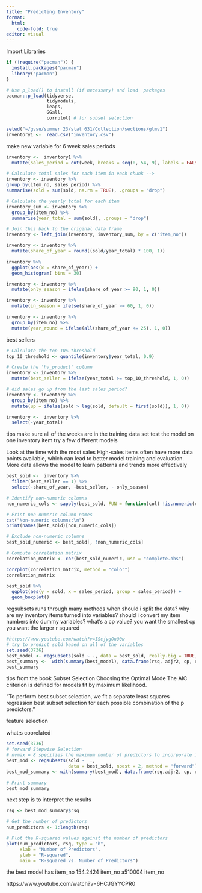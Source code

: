```yaml
---
title: "Predicting Inventory"
format: 
  html:
    code-fold: true
editor: visual
---
```


Import Libraries

```r
if (!require("pacman")) {
  install.packages("pacman")
  library("pacman")
}

# Use p_load() to install (if necessary) and load  packages
pacman::p_load(tidyverse,
               tidymodels,
               leaps,
               GGall,
               corrplot) # for subset selection
```

```r
setwd("~/gvsu/summer 23/stat 631/Collection/sections/glmv1")
inventory1 <-  read.csv("inventory.csv")
```

make new variable for 6 week sales periods

```r
inventory <-  inventory1 %>% 
  mutate(sales_period = cut(week, breaks = seq(0, 54, 9), labels = FALSE, include.lowest = TRUE))
```

```r
# Calculate total sales for each item in each chunk -->
inventory <- inventory %>%
group_by(item_no, sales_period) %>%
summarise(sold = sum(sold, na.rm = TRUE), .groups = "drop") 
```

```r
# Calculate the yearly total for each item
inventory_sum <- inventory %>%
  group_by(item_no) %>%
  summarise(year_total = sum(sold), .groups = "drop")

# Join this back to the original data frame
inventory <- left_join(inventory, inventory_sum, by = c("item_no"))

```

```r
inventory <- inventory %>% 
  mutate(share_of_year = round((sold/year_total) * 100, 1))

```

```r
inventory %>% 
  ggplot(aes(x = share_of_year)) +
  geom_histogram( bins = 30)
```

```r
inventory <- inventory %>% 
  mutate(only_season = ifelse(share_of_year >= 90, 1, 0))
```

```r
inventory <- inventory %>% 
  mutate(in_season = ifelse(share_of_year >= 60, 1, 0))

```

```r
inventory <- inventory %>%
  group_by(item_no) %>%
  mutate(year_round = ifelse(all(share_of_year <= 25), 1, 0))
```

best sellers

```r
# Calculate the top 10% threshold
top_10_threshold <- quantile(inventory$year_total, 0.9)

# Create the 'hv_product' column
inventory <- inventory %>% 
  mutate(best_seller = ifelse(year_total >= top_10_threshold, 1, 0))
```

```r
# did sales go up from the last sales period?
inventory <- inventory %>%
  group_by(item_no) %>%
  mutate(up = ifelse(sold > lag(sold, default = first(sold)), 1, 0))
```

```r
inventory <-  inventory %>% 
  select(-year_total)
```

tips make sure all of the weeks are in the training data set test the model on one inventory item try a few different models

Look at the time with the most sales High-sales items often have more data points available, which can lead to better model training and evaluation. More data allows the model to learn patterns and trends more effectively

```r
best_sold <-  inventory %>% 
  filter(best_seller == 1) %>% 
  select(-share_of_year, -best_seller, - only_season)
```

```r
# Identify non-numeric columns
non_numeric_cols <- sapply(best_sold, FUN = function(col) !is.numeric(col))

# Print non-numeric column names
cat("Non-numeric columns:\n")
print(names(best_sold)[non_numeric_cols])

# Exclude non-numeric columns
best_sold_numeric <- best_sold[, !non_numeric_cols]

# Compute correlation matrix
correlation_matrix <- cor(best_sold_numeric, use = "complete.obs")

corrplot(correlation_matrix, method = "color")
correlation_matrix
```

```r
best_sold %>%
  ggplot(aes(y = sold, x = sales_period, group = sales_period)) +
  geom_boxplot()


```

regsubsets runs through many methods when should i split the data? why are my inventory items turned into variables? should i convert my item numbers into dummy variables? what's a cp value? you want the smallest cp you want the larger r squared

```r
#https://www.youtube.com/watch?v=IScjygOnO0w
# try to predict sold based on all of the variables
set.seed(3736)
best_model <- regsubsets(sold ~ ., data = best_sold, really.big = TRUE, nbest=5, nvmax = 5, method = "backward")
best_summary <-  with(summary(best_model), data.frame(rsq, adjr2, cp, rss, outmat))
best_summary

```

tips from the book Subset Selection Choosing the Optimal Mode The AIC criterion is defined for models fit by maximum likelihood.

"To perform best subset selection, we fit a separate least squares regression best subset selection for each possible combination of the p predictors."

feature selection

what;s coorelated

```r
set.seed(3736)
# forward Stepwise Selection
# nvmax = 8 specifies the maximum number of predictors to incorporate in the model.
best_mod <- regsubsets(sold ~  .,
                       data = best_sold, nbest = 2, method = "forward")
best_mod_summary <- with(summary(best_mod), data.frame(rsq,adjr2, cp, rss, outmat))

# Print summary
best_mod_summary

```

next step is to interpret the results

```r

rsq <- best_mod_summary$rsq

# Get the number of predictors
num_predictors <- 1:length(rsq)

# Plot the R-squared values against the number of predictors
plot(num_predictors, rsq, type = "b",
     xlab = "Number of Predictors",
     ylab = "R-squared",
     main = "R-squared vs. Number of Predictors")

```

the best model has item_no 154.2424 item_no a510004 item_no

https://www.youtube.com/watch?v=6HCJGYYCPR0
